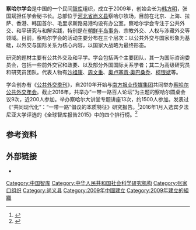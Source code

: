 {{Multiple issues|
{{refimprove|time=2016-02-28T05:58:32+00:00}}
{{Advert|time=2021-11-02T09:45:05+00:00}}
}}
{{Infobox organization
|name         = 察哈尔学会
|formation    = 2009
|type         = [[智库|智库]]
|leader_name  = 韩方明
|motto        = 前瞻性、影响力、合作共进
|website      = [http://www.charhar.org.cn]
}}
'''察哈尔学会'''是中国的一个民间[[智库|智库]]组织，成立于2009年，创始会长为[[韩方明|韩方明]]，张国斌担任学会秘书长。总部位于[[河北省|河北省]][[尚义县|尚义县]]察哈尔牧场，目前在北京、上海、拉萨、香港、韩国首尔、毛里求斯路易港均设有办公室。察哈尔学会专注于公共外交、和平研究与和解实践，特别是在[[朝鲜核问题|朝鲜半岛事务]]、宗教外交、人权与涉藏外交等领域。目前，察哈尔学会的活动主要分布在三个层次：以公共外交与国家形象为基础，以外交与国际关系为核心内容，以国家大战略为最终形态。

研究的题材主要有公共外交及和平学。学会包括两个主要团队，其一为国际咨询委员会，包括一些前外交官和政要、以及部分外国国际关系学者；其二为高级研究员和研究员团队。代表人物有[[沙祖康|沙祖康]]、[[周文重|周文重]]、[[奥卢塞贡·奥巴桑乔|奥卢塞贡·奥巴桑乔]]、[[柯银斌|柯银斌]]等。

学会创办有《[[公共外交季刊|公共外交季刊]]》，自2010年开始与[[南方报业传媒集团|南方报业传媒集团]]共同举办[[察哈尔公共外交年会|察哈尔公共外交年会]]。截止2016年，共举办“一带一路百人论坛”为主题的察哈尔圆桌会议9次，近200人参加。举办察哈尔大讲堂专题讲座13次，约1500人参加。发表过《“共同现代化”：“一带一路”倡议的本质特征》研究报告。<ref>{{Cite web |url=http://mt.sohu.com/20160131/n436447339.shtml |title=上榜全球智库“琅琊榜”扒一扒神秘的察哈尔学会 |access-date=2016-02-28 |archive-date=2016-09-11 |archive-url=https://web.archive.org/web/20160911080446/http://mt.sohu.com/20160131/n436447339.shtml |dead-url=no }}</ref>2016年1月入选宾夕法尼亚大学评选的《全球智库报告2015》中的四个排行榜。<ref>{{Cite web |url=http://www.ccidnet.com/2016/0130/10092923.shtml |title=察哈尔学会荣登全球智库报告四大排行榜 成我国最具影响力民间智库 |access-date=2016-02-28 |archive-date=2016-03-04 |archive-url=https://web.archive.org/web/20160304145820/http://www.ccidnet.com/2016/0130/10092923.shtml |dead-url=no }}</ref>

==参考资料==
{{reflist}}

== 外部链接 ==

* {{Twitter|CharharCH}}

[[Category:中国智库|Category:中国智库]]
[[Category:中华人民共和国社会科学研究机构|Category:中华人民共和国社会科学研究机构]]
[[Category:张家口组织|Category:张家口组织]]
[[Category:尚义县|Category:尚义县]]
[[Category:2009年中國建立|Category:2009年中國建立]]
[[Category:2009年建立的組織|Category:2009年建立的組織]]